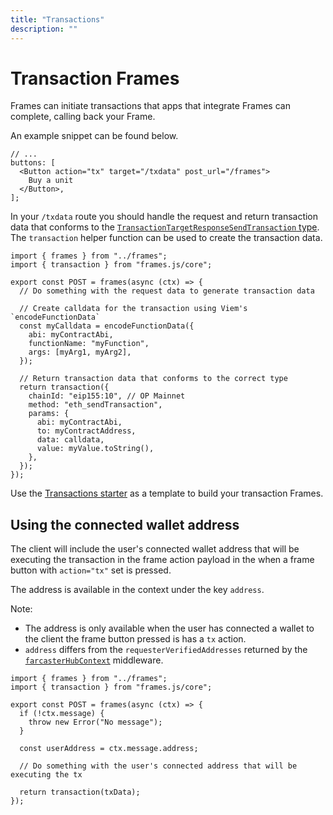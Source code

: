 ```yaml
---
title: "Transactions"
description: ""
---
```



# Transaction Frames

Frames can initiate transactions that apps that integrate Frames can complete, calling back your Frame.

An example snippet can be found below.

```tsx
// ...
buttons: [
  <Button action="tx" target="/txdata" post_url="/frames">
    Buy a unit
  </Button>,
];
```

In your `/txdata` route you should handle the request and return transaction data that conforms to the [`TransactionTargetResponseSendTransaction` type](/reference/js/types#reference). The `transaction` helper function can be used to create the transaction data.

```tsx [./app/frames/txdata/route.tsx]
import { frames } from "../frames";
import { transaction } from "frames.js/core";

export const POST = frames(async (ctx) => {
  // Do something with the request data to generate transaction data

  // Create calldata for the transaction using Viem's `encodeFunctionData`
  const myCalldata = encodeFunctionData({
    abi: myContractAbi,
    functionName: "myFunction",
    args: [myArg1, myArg2],
  });

  // Return transaction data that conforms to the correct type
  return transaction({
    chainId: "eip155:10", // OP Mainnet
    method: "eth_sendTransaction",
    params: {
      abi: myContractAbi,
      to: myContractAddress,
      data: calldata,
      value: myValue.toString(),
    },
  });
});
```

Use the [Transactions starter](https://github.com/framesjs/frames.js/tree/main/templates/next-starter-with-examples/app/examples/transactions) as a template to build your transaction Frames.

<StackblitzLink
  entrypointFile="app/examples/transaction/page.tsx"
  browserPath="/examples/transaction"
/>

## Using the connected wallet address

The client will include the user's connected wallet address that will be executing the transaction in the frame action payload in the when a frame button with `action="tx"` set is pressed.

The address is available in the context under the key `address`.

Note:

- The address is only available when the user has connected a wallet to the client the frame button pressed is has a `tx` action.
- `address` differs from the `requesterVerifiedAddresses` returned by the [`farcasterHubContext`](/middleware/farcaster-hub-context) middleware.

```tsx [./app/frames/txdata/route.tsx]
import { frames } from "../frames";
import { transaction } from "frames.js/core";

export const POST = frames(async (ctx) => {
  if (!ctx.message) {
    throw new Error("No message");
  }

  const userAddress = ctx.message.address;

  // Do something with the user's connected address that will be executing the tx

  return transaction(txData);
});
```
